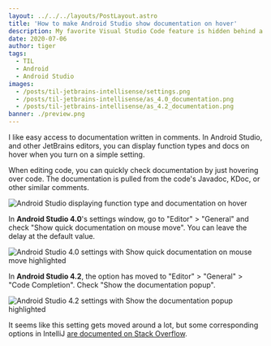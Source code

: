 ```yaml
---
layout: ../../../layouts/PostLayout.astro
title: 'How to make Android Studio show documentation on hover'
description: My favorite Visual Studio Code feature is hidden behind a setting in Android Studio.
date: 2020-07-06
author: tiger
tags:
  - TIL
  - Android
  - Android Studio
images:
  - /posts/til-jetbrains-intellisense/settings.png
  - /posts/til-jetbrains-intellisense/as_4.0_documentation.png
  - /posts/til-jetbrains-intellisense/as_4.2_documentation.png
banner: ./preview.png
---
```



I like easy access to documentation written in comments. In Android Studio, and other JetBrains editors, you can display function types and docs on hover when you turn on a simple setting.

When editing code, you can quickly check documentation by just hovering over code. The documentation is pulled from the code's Javadoc, KDoc, or other similar comments.

![Android Studio displaying function type and documentation on hover](./preview.png)

In **Android Studio 4.0**'s settings window, go to "Editor" > "General" and check "Show quick documentation on mouse move". You can leave the delay at the default value.

![Android Studio 4.0 settings with Show quick documentation on mouse move highlighted](/posts/til-jetbrains-intellisense/as_4.0_documentation.png)

In **Android Studio 4.2**, the option has moved to "Editor" > "General" > "Code Completion". Check "Show the documentation popup".

![Android Studio 4.2 settings with Show the documentation popup highlighted](/posts/til-jetbrains-intellisense/as_4.2_documentation.png)

It seems like this setting gets moved around a lot, but some corresponding options in IntelliJ [are documented on Stack Overflow](https://stackoverflow.com/questions/6615516/intellij-show-javadocs-tooltip-on-mouse-over).
